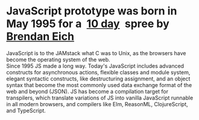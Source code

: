 
<h1>
  JavaScript prototype was born in May 1995 for a&nbsp;
  <a href="https://thenewstack.io/brendan-eich-on-creating-javascript-in-10-days-and-what-hed-do-differently-today/">10 day</a>
  &nbsp;spree by <a href="https://brendaneich.com/">Brendan Eich</a>
</h1>

<BrendanEich />

<Appear>
  <div>
    <AppearText>
      JavaScript is to the JAMstack what C was to Unix, as
      the browsers have become the operating system of the web.
    </AppearText>
  </div>
</Appear>

<Notes>
  Since 1995 JS made a long way. Today's JavaScript includes advanced
  constructs for asynchronous actions, flexible classes and module
  system, elegant syntactic constructs, like destructuring assignment,
  and an object syntax that become the most commonly used data exchange
  format of the web and beyond (JSON). JS has become a compilation
  target for transpilers, which translate variations of JS into vanilla
  JavaScript runnable in all modern browsers, and compilers like Elm,
  ReasonML, ClojureScript, and TypeScript.
</Notes>

